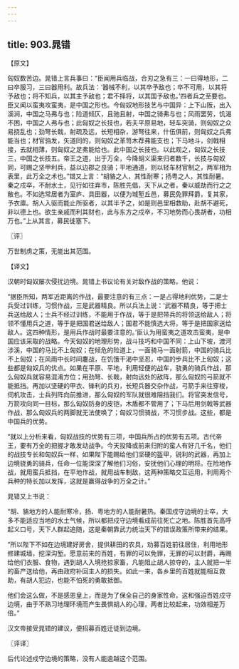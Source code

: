 ```yaml
---
---
---
```

title: 903.晁错
---



【原文】

匈奴数苦边。晁错上言兵事曰：“臣闻用兵临战，合刃之急有三：一曰得地形，二曰卒服习，三曰器用利。故兵法：‘器械不利，以其卒予敌也；卒不可用，以其将予敌也；将不知兵，以其主予敌也；君不择将，以其国予敌也。’四者兵之至要也。臣又闻以蛮夷攻蛮夷，是中国之形也。今匈奴地形技艺与中国异：上下山阪，出入溪涧，中国之马弗与也；险道倾仄，且驰且射，中国之骑弗与也；风雨罢劳，饥渴不困，中国之人弗与也；此匈奴之长技也，若夫平原易地，轻车突骑，则匈奴之众易挠乱也；劲弩长戟，射疏及远，长短相杂，游弩往来，什伍俱前，则匈奴之兵弗能当也；材官驺发，矢道同的，则匈奴之革笥木荐弗能支也；下马地斗，剑戟相接，去就相薄，则匈奴之足弗能给也。此中国之长技也。以此观之，匈奴之长技三，中国之长技五。帝王之道，出于万全，今降胡义渠来归者数千，长技与匈奴同，可赐之坚甲利兵，益以边郡之良骑；平地通道，则以轻车材官制之，两军相为表里，此万全之术也。”错又上言：“胡貉之人，其性耐寒；扬粤之人，其性耐暑。秦之戍卒，不耐水土，见行如往弃市，陈胜先倡，天下从之者，秦以威劫而行之之敝也。不如选常居者为室庐、具田器，以便为城堑丘邑，募民免罪拜爵，复其家，予衣廪。胡人入驱而能止所驱者，以其半予之，如是则邑里相救助，赴胡不避死，非以德上也。欲生亲戚而利其财也，此与东方之戍卒，不习地势而心畏胡者，功相万也。”上从其言，募民徙塞下。

〖评〗

万世制虏之策，无能出其范围。

【译文】

汉朝时匈奴屡次侵扰边境。晁错上书议论有关对敌作战的策略，他说：

“据臣所知，两军近距离的作战，最要注意的有三点：一是占得地利优势，二是士兵受过训练，习惯作战，三是武器精良。所以兵法上说：‘武器不精良，等于把士兵送给敌人；士兵不经过训练，不能用于作战，等于是把带兵的将领送给敌人；将领不懂用兵之道，等于是把国君送给敌人；国君不能慎选大将，等于是把国家送给敌人。这四种情形，是用兵作战时最要注意的。’臣认为用蛮夷之道攻击蛮夷，是中国应该采取的战略。今天匈奴的地理形势，战斗技巧和中国不同：上山下坡，渡河涉溪，中国的马比不上匈奴；在倾危的险道上，一面骑马一面射箭，中国的骑兵比不上匈奴；在风雨中长时间鏖战，在饥饿干渴中坚忍，中国的步兵比不上匈奴；这些都是匈奴兵的优点。如果在平原、平地，利用轻便的战车，骁勇的骑兵作战，那么匈奴兵就容易混淆方位；用劲弩、长戟，射向远处的敌阵，那么匈奴的弓箭就不能抵挡。再加以坚硬的甲衣、锋利的兵刃，长短兵器交杂作战，弓箭手来往穿梭，伺机攻击，士兵列阵向前推进，那么匈奴的军队就很难阻挡我们。将官突发信号，万箭攻向同一目标，那么匈奴防身的皮铠，木盾都不管用了；下马后用剑戟等武器作战，那么匈奴兵的两脚就无法使唤了；匈奴习惯骑战，不习惯步战。这些，都是中国兵的优势。

“就以上分析来看，匈奴战技的优势有三项，中国兵所占的优势有五项。古代帝王，要有万全的把握才敢发动战争。今天投降或前来归附的蛮人有好几千名，他们的战技专长和匈奴兵一样，如果陛下能赐给他们坚硬的盔甲，锐利的武器，再加上边境骁勇的骑兵，任命一位能深深了解他们习俗，安抚他们心理的明将。在险地作战，就用蛮兵抵挡，在平地作战，就用战车制敌，这两种策略交互运用，利用两个兵种的特长加以发挥，这就是赢得战争的万全之计。”

晁错又上书说：

“胡、貉地方的人能耐寒冷，扬、粤地方的人能耐暑热。秦国戍守边境的士卒，大多不能适应当地的水土气候，所以都把戍守边境看成前往死亡之地。陈胜首先高呼起义口号，天下人群起追随，这是秦朝靠武力统治天下的错误政策所带来的结果。

“所以陛下不如在边境建好房舍，提供耕田的农具，劝募百姓前往居住，利用地形修建城墙，挖深沟堑。愿意前来的百姓，有罪的可以免罪，无罪的可以封爵，再赐给他们衣服、食物，遇到胡人入境抢掠家畜，凡能阻止胡人掠夺的，主人就把一半的畜产送给他，再由政府补回主人的损失。如此一来，各乡里的百姓就能相互救助，有胡人犯边，也能不怕死的勇敢抵御。

他们会这么做，不是感恩皇上，而是为了保全自己的身家性命，这和强迫百姓戍守边境，由于不熟习地理环境而产生畏惧胡人的心理，两者比较起来，功效相差万倍。”

汉文帝接受晁错的建议，便招募百姓迁徒到边境。

〖评译〗

后代论述戍守边境的策略，没有人能逾越这个范围。